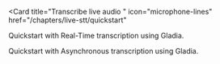   <Card
  title="Transcribe live audio "
  icon="microphone-lines"
  href="/chapters/live-stt/quickstart"
>
  Quickstart with Real-Time transcription using Gladia.

</Card>
<Card
  title="Transcribe pre-recorded audio"
  icon="volume"
  href="/chapters/pre-recorded-stt/quickstart"
  
>
  Quickstart with Asynchronous transcription using Gladia.
</Card>
